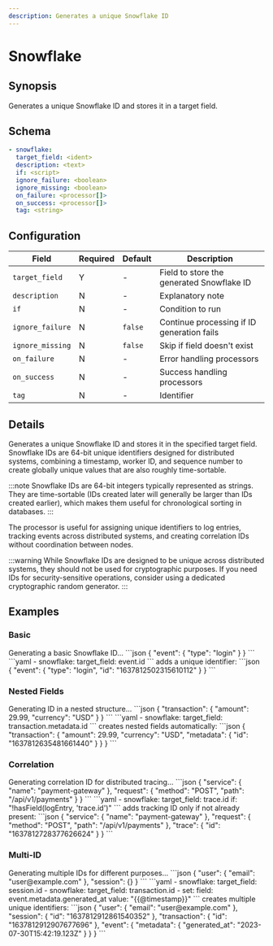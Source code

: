 ```yaml
---
description: Generates a unique Snowflake ID
---
```


# Snowflake

## Synopsis

Generates a unique Snowflake ID and stores it in a target field.

## Schema

```yaml {2}
- snowflake:
  target_field: <ident>
  description: <text>
  if: <script>
  ignore_failure: <boolean>
  ignore_missing: <boolean>
  on_failure: <processor[]>
  on_success: <processor[]>
  tag: <string>
```

## Configuration

|Field|Required|Default|Description|
|---|---|---|---|
|`target_field`|Y|-|Field to store the generated Snowflake ID|
|`description`|N|-|Explanatory note|
|`if`|N|-|Condition to run|
|`ignore_failure`|N|`false`|Continue processing if ID generation fails|
|`ignore_missing`|N|`false`|Skip if field doesn't exist|
|`on_failure`|N|-|Error handling processors|
|`on_success`|N|-|Success handling processors|
|`tag`|N|-|Identifier|

## Details

Generates a unique Snowflake ID and stores it in the specified target field. Snowflake IDs are 64-bit unique identifiers designed for distributed systems, combining a timestamp, worker ID, and sequence number to create globally unique values that are also roughly time-sortable.

:::note
Snowflake IDs are 64-bit integers typically represented as strings. They are time-sortable (IDs created later will generally be larger than IDs created earlier), which makes them useful for chronological sorting in databases.
:::

The processor is useful for assigning unique identifiers to log entries, tracking events across distributed systems, and creating correlation IDs without coordination between nodes.

:::warning
While Snowflake IDs are designed to be unique across distributed systems, they should not be used for cryptographic purposes. If you need IDs for security-sensitive operations, consider using a dedicated cryptographic random generator.
:::

## Examples

### Basic

<ExampleGrid>
  <CommentCol>
    Generating a basic Snowflake ID...
  </CommentCol>
  <CodeCol>
    ```json
    {
      "event": {
        "type": "login"
      }
    }
    ```
    ```yaml
    - snowflake:
        target_field: event.id
    ```
  </CodeCol>
  <CommentCol>
    adds a unique identifier:
  </CommentCol>
  <CodeCol>
    ```json
    {
      "event": {
        "type": "login",
        "id": "1637812502315610112"
      }
    }
    ```
  </CodeCol>
</ExampleGrid>

### Nested Fields

<ExampleGrid>
  <CommentCol>
    Generating ID in a nested structure...
  </CommentCol>
  <CodeCol>
    ```json
    {
      "transaction": {
        "amount": 29.99,
        "currency": "USD"
      }
    }
    ```
    ```yaml
    - snowflake:
        target_field: transaction.metadata.id
    ```
  </CodeCol>
  <CommentCol>
    creates nested fields automatically:
  </CommentCol>
  <CodeCol>
    ```json
    {
      "transaction": {
        "amount": 29.99,
        "currency": "USD",
        "metadata": {
          "id": "1637812635481661440"
        }
      }
    }
    ```
  </CodeCol>
</ExampleGrid>

### Correlation

<ExampleGrid>
  <CommentCol>
    Generating correlation ID for distributed tracing...
  </CommentCol>
  <CodeCol>
    ```json
    {
      "service": {
        "name": "payment-gateway"
      },
      "request": {
        "method": "POST",
        "path": "/api/v1/payments"
      }
    }
    ```
    ```yaml
    - snowflake:
        target_field: trace.id
        if: "!hasField(logEntry, 'trace.id')"
    ```
  </CodeCol>
  <CommentCol>
    adds tracking ID only if not already present:
  </CommentCol>
  <CodeCol>
    ```json
    {
      "service": {
        "name": "payment-gateway"
      },
      "request": {
        "method": "POST",
        "path": "/api/v1/payments"
      },
      "trace": {
        "id": "1637812728377626624"
      }
    }
    ```
  </CodeCol>
</ExampleGrid>

### Multi-ID

<ExampleGrid>
  <CommentCol>
    Generating multiple IDs for different purposes...
  </CommentCol>
  <CodeCol>
    ```json
    {
      "user": {
        "email": "user@example.com"
      },
      "session": {}
    }
    ```
    ```yaml
    - snowflake:
        target_field: session.id
    - snowflake:
        target_field: transaction.id
    - set:
        field: event.metadata.generated_at
        value: "{{@timestamp}}"
    ```
  </CodeCol>
  <CommentCol>
    creates multiple unique identifiers:
  </CommentCol>
  <CodeCol>
    ```json
    {
      "user": {
        "email": "user@example.com"
      },
      "session": {
        "id": "1637812912861540352"
      },
      "transaction": {
        "id": "1637812912907677696"
      },
      "event": {
        "metadata": {
          "generated_at": "2023-07-30T15:42:19.123Z"
        }
      }
    }
    ```
  </CodeCol>
</ExampleGrid>

